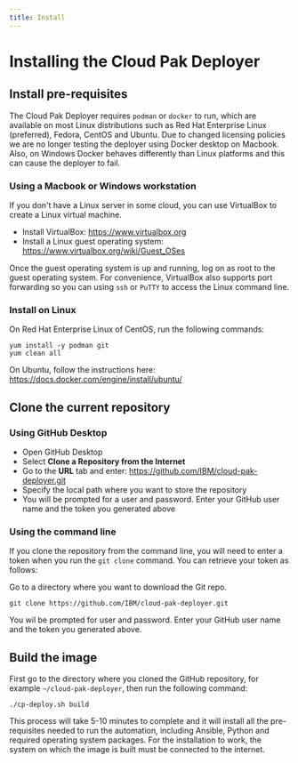 ```yaml
---
title: Install
---
```


# Installing the Cloud Pak Deployer

## Install pre-requisites
The Cloud Pak Deployer requires `podman` or `docker` to run, which are available on most Linux distributions such as Red Hat Enterprise Linux (preferred), Fedora, CentOS and Ubuntu. Due to changed licensing policies we are no longer testing the deployer using Docker desktop on Macbook. Also, on Windows Docker behaves differently than Linux platforms and this can cause the deployer to fail.

### Using a Macbook or Windows workstation
If you don't have a Linux server in some cloud, you can use VirtualBox to create a Linux virtual machine.
* Install VirtualBox: https://www.virtualbox.org
* Install a Linux guest operating system: https://www.virtualbox.org/wiki/Guest_OSes

Once the guest operating system is up and running, log on as root to the guest operating system. For convenience, VirtualBox also supports port forwarding so you can using `ssh` or `PuTTY` to access the Linux command line.

### Install on Linux
On Red Hat Enterprise Linux of CentOS, run the following commands:
```
yum install -y podman git
yum clean all
```

On Ubuntu, follow the instructions here: https://docs.docker.com/engine/install/ubuntu/

## Clone the current repository

### Using GitHub Desktop
* Open GitHub Desktop
* Select **Clone a Repository from the Internet**
* Go to the **URL** tab and enter: https://github.com/IBM/cloud-pak-deployer.git
* Specify the local path where you want to store the repository
* You will be prompted for a user and password. Enter your GitHub user name and the token you generated above

### Using the command line
If you clone the repository from the command line, you will need to enter a token when you run the `git clone` command. You can retrieve your token as follows:

Go to a directory where you want to download the Git repo.
```
git clone https://github.com/IBM/cloud-pak-deployer.git
```
You wil be prompted for user and password. Enter your GitHub user name and the token you generated above.

## Build the image
First go to the directory where you cloned the GitHub repository, for example `~/cloud-pak-deployer`, then run the following command:
```
./cp-deploy.sh build
```

This process will take 5-10 minutes to complete and it will install all the pre-requisites needed to run the automation, including Ansible, Python and required operating system packages. For the installation to work, the system on which the image is built must be connected to the internet.